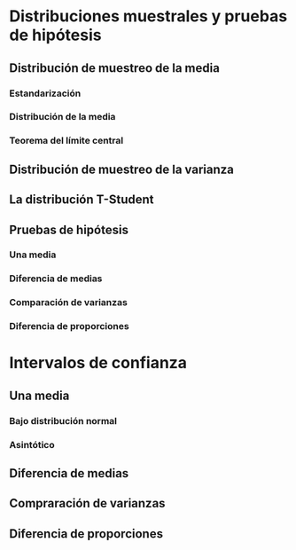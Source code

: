 # Distribuciones muestrales y pruebas de hipótesis

## Distribución de muestreo de la media

### Estandarización
### Distribución de la media
### Teorema del límite central

## Distribución de muestreo de la varianza

## La distribución T-Student

## Pruebas de hipótesis

### Una media

### Diferencia de medias 
### Comparación de varianzas
### Diferencia de proporciones

# Intervalos de confianza

## Una media
### Bajo distribución normal
### Asintótico 

## Diferencia de medias

## Compraración de varianzas

## Diferencia de proporciones